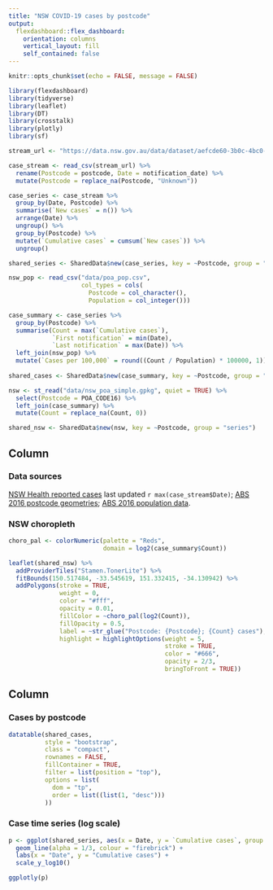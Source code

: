 ```yaml
---
title: "NSW COVID-19 cases by postcode"
output: 
  flexdashboard::flex_dashboard:
    orientation: columns
    vertical_layout: fill
    self_contained: false
---
```


```r
knitr::opts_chunk$set(echo = FALSE, message = FALSE)

library(flexdashboard)
library(tidyverse)
library(leaflet)
library(DT)
library(crosstalk)
library(plotly)
library(sf)
```

```r
stream_url <- "https://data.nsw.gov.au/data/dataset/aefcde60-3b0c-4bc0-9af1-6fe652944ec2/resource/21304414-1ff1-4243-a5d2-f52778048b29/download/covid-19-cases-by-notification-date-and-postcode-local-health-district-and-local-government-area.csv"

case_stream <- read_csv(stream_url) %>%
  rename(Postcode = postcode, Date = notification_date) %>%
  mutate(Postcode = replace_na(Postcode, "Unknown"))
```



```r
case_series <- case_stream %>%
  group_by(Date, Postcode) %>%
  summarise(`New cases` = n()) %>%
  arrange(Date) %>%
  ungroup() %>%
  group_by(Postcode) %>%
  mutate(`Cumulative cases` = cumsum(`New cases`)) %>%
  ungroup()

shared_series <- SharedData$new(case_series, key = ~Postcode, group = "series")
```

```r
nsw_pop <- read_csv("data/poa_pop.csv",
                    col_types = cols(
                      Postcode = col_character(),
                      Population = col_integer()))

case_summary <- case_series %>%
  group_by(Postcode) %>%
  summarise(Count = max(`Cumulative cases`),
            `First notification` = min(Date),
            `Last notification` = max(Date)) %>%
  left_join(nsw_pop) %>%
  mutate(`Cases per 100,000` = round((Count / Population) * 100000, 1))
  
shared_cases <- SharedData$new(case_summary, key = ~Postcode, group = "series")
```

```r
nsw <- st_read("data/nsw_poa_simple.gpkg", quiet = TRUE) %>%
  select(Postcode = POA_CODE16) %>%
  left_join(case_summary) %>%
  mutate(Count = replace_na(Count, 0))

shared_nsw <- SharedData$new(nsw, key = ~Postcode, group = "series")
```


Column {data-width=650}
-----------------------------------------------------------------------

### Data sources {data-height=15}

[NSW Health reported cases](https://data.nsw.gov.au/data/dataset/covid-19-cases-by-location/resource/21304414-1ff1-4243-a5d2-f52778048b29) last updated `r max(case_stream$Date)`; [ABS 2016 postcode geometries](https://www.abs.gov.au/ausstats/abs@.nsf/Lookup/by%20Subject/1270.0.55.003~July%202016~Main%20Features~Postal%20Areas%20(POA)~8); [ABS 2016 population data](https://www.abs.gov.au/ausstats/abs@.nsf/Lookup/by%20Subject/2033.0.55.001~2016~Main%20Features~FAQs%20-%20SEIFA%202016~4). 

### NSW choropleth

```r
choro_pal <- colorNumeric(palette = "Reds",
                          domain = log2(case_summary$Count))

leaflet(shared_nsw) %>%
  addProviderTiles("Stamen.TonerLite") %>%
  fitBounds(150.517484, -33.545619, 151.332415, -34.130942) %>%
  addPolygons(stroke = TRUE,
              weight = 0,
              color = "#fff",
              opacity = 0.01,
              fillColor = ~choro_pal(log2(Count)),
              fillOpacity = 0.5,
              label = ~str_glue("Postcode: {Postcode}; {Count} cases"),
              highlight = highlightOptions(weight = 5,
                                           stroke = TRUE, 
                                           color = "#666",
                                           opacity = 2/3,
                                           bringToFront = TRUE))
```

Column {data-width=350}
-----------------------------------------------------------------------

### Cases by postcode

```r
datatable(shared_cases,
          style = "bootstrap",
          class = "compact",
          rownames = FALSE,
          fillContainer = TRUE,
          filter = list(position = "top"),
          options = list(
            dom = "tp",
            order = list((list(1, "desc")))
          ))

```

### Case time series (log scale) 

```r
p <- ggplot(shared_series, aes(x = Date, y = `Cumulative cases`, group = Postcode)) +
  geom_line(alpha = 1/3, colour = "firebrick") +
  labs(x = "Date", y = "Cumulative cases") +
  scale_y_log10()

ggplotly(p)
```




